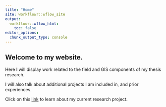 ```yaml
---
title: "Home"
site: workflowr::wflow_site
output:
  workflowr::wflow_html:
    toc: false
editor_options:
  chunk_output_type: console
---
```


## Welcome to my website.

Here I will display work related to the field and GIS components of my thesis research. 

I will also talk about additional projects I am included in, and prior experiences.



Click on this [link](about.html) to learn about my current research project.
